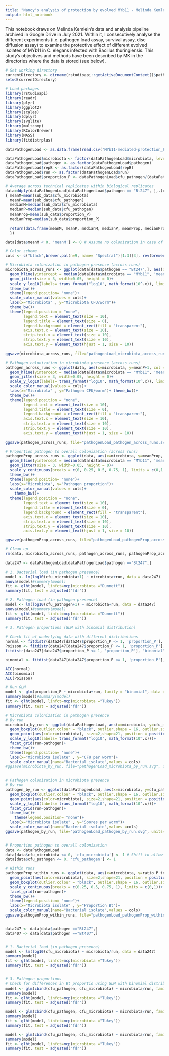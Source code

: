 ---
title: "Nancy's analysis of protection by evolved MYb11 - Melinda Kemlein's MD thesis"
output: html_notebook
---

This notebook draws on Melinda Kemlein's data and analysis pipeline archived in Google Drive in July 2021. Within it, I consecutively analyse the different experiments (i.e. pathogen load assay, survival assay, disc diffusion assay) to examine the protective effect of different evolved isolates of MYb11 in C. elegans infected with Bacillus thuringiensis. This study's objectives and methods have been described by MK in the directories where the data is stored (see below).

```{r Set up R sessions}
# Set working directory
currentDirectory <- dirname(rstudioapi::getActiveDocumentContext()$path)
setwd(currentDirectory)

# Load packages
library(rstudioapi)
library(readr)
library(plyr)
library(ggplot2)
library(scales)
library(dplyr)
library(svglite)
library(multcomp)
library(RColorBrewer)
library(MASS)
library(fitdistrplus)

```


```{r Open and prepare data}

dataPathogenLoad <- as.data.frame(read.csv("MYb11-mediated-protection_Fig4_data_microbiota-pathogen-load_MY316-MYb11-Bt247_final.csv"))

dataPathogenLoad$microbiota <- factor(dataPathogenLoad$microbiota, levels = c("MYb11", "MT5", "MT11", "OP50"))
dataPathogenLoad$pathogen <- as.factor(dataPathogenLoad$pathogen)
dataPathogenLoad$repB <- as.factor(dataPathogenLoad$repB)
dataPathogenLoad$run <- as.factor(dataPathogenLoad$run)
dataPathogenLoad$proportion_P <- dataPathogenLoad$cfu_pathogen/(dataPathogenLoad$cfu_pathogen + dataPathogenLoad$cfu_microbiota)

```


```{r Plot microbiota and pathogen loads}

# Average across technical replicates within biological replicates
data=ddply(dataPathogenLoad[dataPathogenLoad$pathogen == "Bt247", ],.(run, microbiota, pathogen),function(sub_data)
{ meanM=mean(sub_data$cfu_microbiota)
  meanP=mean(sub_data$cfu_pathogen)
  medianM=median(sub_data$cfu_microbiota)
  medianP=median(sub_data$cfu_pathogen)
  meanProp=mean(sub_data$proportion_P)
  medianProp=median(sub_data$proportion_P)
  
  return(data.frame(meanM, meanP, medianM, medianP, meanProp, medianProp))
  })

data[data$meanM < 0, 'meanM'] <- 0 # Assume no colonization in case of negative CFU value

# Color scheme
cols <- c("black",brewer.pal(n=9, name= "Spectral")[1:3][3], rev(brewer.pal(n=9, name="Spectral")[7:9])[1],"darkgrey")

# Microbiota colonization in pathogen presence (across runs)
microbiota_across_runs <- ggplot(data[data$pathogen == "Bt247",], aes(x=microbiota, y=meanM+1, col = microbiota))+ # shift: log-axis
  geom_hline(yintercept = median(data[data$microbiota == "MYb11", 'meanM']+1), lty = 2, col = "black")+
  geom_jitter(size = 3, width=0.05, height = 0)+
  scale_y_log10(labels= trans_format("log10", math_format(10^.x)), limits = c(1,max(dataPathogenLoad$cfu_microbiota)*1.2))+
  theme_bw()+
  theme(legend.position= "none")+
  scale_color_manual(values = cols)+
  labs(x="Microbiota" , y="Microbiota CFU/worm")+
  theme_bw()+
  theme(legend.position = "none",
        legend.text = element_text(size = 10), 
        legend.title = element_text(size = 0), 
        legend.background = element_rect(fill = "transparent"), 
        axis.text.x = element_text(size = 10), 
        strip.text.x = element_text(size = 10), 
        strip.text.y = element_text(size = 10), 
        axis.text.y = element_text(hjust = 1, size = 10))

ggsave(microbiota_across_runs, file="pathogenLoad_microbiota_across_runs.svg", units= 'mm', width= 70, height=80, dpi=600)

# Pathogen colonization in microbiota presence (across runs)
pathogen_across_runs <- ggplot(data, aes(x=microbiota, y=meanP+1, col = microbiota))+
  geom_hline(yintercept = median(data[data$microbiota == "MYb11", 'meanP'])+1, lty = 2, col = "black")+
  geom_jitter(size = 3, width=0.05, height = 0)+
  scale_y_log10(labels= trans_format("log10", math_format(10^.x)), limits = c(1,max(dataPathogenLoad$cfu_microbiota)*1.2))+
  scale_color_manual(values = cols)+
  labs(x="Microbiota" , y="Pathogen CFU/worm")+ theme_bw()+
  theme_bw()+
  theme(legend.position = "none",
        legend.text = element_text(size = 10), 
        legend.title = element_text(size = 0), 
        legend.background = element_rect(fill = "transparent"), 
        axis.text.x = element_text(size = 10), 
        strip.text.x = element_text(size = 10), 
        strip.text.y = element_text(size = 10), 
        axis.text.y = element_text(hjust = 1, size = 10))
  
ggsave(pathogen_across_runs, file="pathogenLoad_pathogen_across_runs.svg", units= 'mm', width= 70, height=80, dpi=600)

# Proportion pathogen to overall colonization (across runs)
pathogenProp_across_runs <- ggplot(data, aes(x=microbiota, y=meanProp, col = microbiota))+
  geom_hline(yintercept = median(data[data$microbiota == "MYb11", 'meanProp']), lty = 2, col = "black")+
  geom_jitter(size = 3, width=0.05, height = 0)+
  scale_y_continuous(breaks = c(0, 0.25, 0.5, 0.75, 1), limits = c(0,1.2))+
  theme_bw()+
  theme(legend.position= "none")+
  labs(x="Microbiota", y="Pathogen proportion")+
  scale_color_manual(values = cols)+
    theme_bw()+
  theme(legend.position = "none",
        legend.text = element_text(size = 10), 
        legend.title = element_text(size = 0), 
        legend.background = element_rect(fill = "transparent"), 
        axis.text.x = element_text(size = 10), 
        strip.text.x = element_text(size = 10), 
        strip.text.y = element_text(size = 10), 
        axis.text.y = element_text(hjust = 1, size = 10))

ggsave(pathogenProp_across_runs, file="pathogenLoad_pathogenProp_across_runs.svg", units= 'mm', width= 70, height=80, dpi=600)

# Clean up
rm(data, microbiota_across_runs, pathogen_across_runs, pathogenProp_across_runs, cols)

```

```{r Statistics}
data247 <- dataPathogenLoad[dataPathogenLoad$pathogen =="Bt247",]

# 1. Bacterial load (in pathogen presence)
model <- lm(log10(cfu_microbiota+1) ~ microbiota+run, data = data247)
anova(model)#summary(model)
fit <- glht(model, linfct=mcp(microbiota ="Dunnett"))
summary(fit, test = adjusted("fdr"))

# 2. Pathogen load (in pathogen presence)
model <- lm(log10(cfu_pathogen+1) ~ microbiota+run, data = data247)
anova(model)#summary(model)
fit <- glht(model, linfct=mcp(microbiota ="Dunnett"))
summary(fit, test = adjusted("fdr"))

# 3. Pathogen proportions (GLM with binomial distribution)

# Check fit of underlying data with different distributions
normal <- fitdistr(data247[data247$proportion_P <= 1, 'proportion_P'], "normal")
Poisson <- fitdistr(data247[data247$proportion_P <= 1, 'proportion_P'], "Poisson")
fitdistr(data247[data247$proportion_P <= 1, 'proportion_P'], "binomial")

binomial <- fitdist(data247[data247$proportion_P <= 1, 'proportion_P'], dist="binom", fix.arg=list(size=3))

AIC(normal)
AIC(binomial)
AIC(Poisson)

# Run GLM
model <- glm(proportion_P ~ microbiota+run, family = "binomial", data = data247[data247$proportion_P <= 1, ])
summary(model)#summary(model)
fit <- glht(model, linfct=mcp(microbiota ="Tukey"))
summary(fit, test = adjusted("fdr"))

```

```{r Supplementary plotting & analyses}

# Microbiota colonization in pathogen presence
# By run
microbiota_by_run <- ggplot(dataPathogenLoad, aes(x=microbiota, y=cfu_microbiota+1, col = microbiota))+ # shift cfu by 1 for log plotting
  geom_boxplot(outlier.colour = "black", outlier.shape = 16, outlier.size = 1, alpha=1/2)+
  geom_point(aes(color=microbiota), size=2,shape=21, position = position_dodge((width=0.75)))+
  scale_y_log10(labels= trans_format("log10", math_format(10^.x)))+
  facet_grid(run~pathogen)+
  theme_bw()+
  theme(legend.position= "none")+
  labs(x="Microbiota isolate" , y="CFU per worm")+
  scale_color_manual(name="Bacterial isolate",values = cols)
#ggsave(microbiota_by_run, file="pathogenLoad_microbiota_by_run.svg", units= 'mm', width= 150, height=90, dpi=600)


# Pathogen colonization in microbiota presence
# By run
pathogen_by_run <- ggplot(dataPathogenLoad, aes(x=microbiota, y=cfu_pathogen+1, col = microbiota))+ # shift cfu by 1 for log plotting
  geom_boxplot(outlier.colour = "black", outlier.shape = 16, outlier.size = 1, alpha=1/2)+
  geom_point(aes(color=microbiota), size=2,shape=21, position = position_dodge((width=0.75)))+
  scale_y_log10(labels= trans_format("log10", math_format(10^.x)))+
  facet_grid(run~pathogen)+
  theme_bw()+
    theme(legend.position= "none")+
  labs(x="Microbiota isolate" , y="Spores per worm")+
  scale_color_manual(name="Bacterial isolate",values =cols)
ggsave(pathogen_by_run, file="pathogenLoad_pathogen_by_run.svg", units= 'mm', width= 150, height=90, dpi=600)


# Proportion pathogen to overall colonization
data <- dataPathogenLoad
data[data$cfu_microbiota <= 0, 'cfu_microbiota'] <- 1 # Shift to allow log-scale plotting, mind during plotting though!
data[data$cfu_pathogen <= 0, 'cfu_pathogen'] <- 1

# Within runs
pathogenProp_within_runs <- ggplot(data, aes(x=microbiota, y=ratio_P_total, col = microbiota))+
  geom_point(aes(color=microbiota), size=2,shape=21, position = position_dodge((width=0.75)))+
  geom_boxplot(outlier.colour = "black", outlier.shape = 16, outlier.size = 1, alpha=1/2)+
  scale_y_continuous(breaks = c(0.25, 0.5, 0.75, 1), limits = c(0,1))+
  facet_grid(run~pathogen)+
  theme_bw()+
  theme(legend.position= "none")+
  labs(x="Microbiota isolate" , y="Proportion Bt")+
  scale_color_manual(name="Bacterial isolate",values = cols)
ggsave(pathogenProp_within_runs, file="pathogenLoad_pathogenProp_within_runs.svg", units= 'mm', width= 150, height=90, dpi=600)


data247 <- data[data$pathogen =="Bt247",]
data407 <- data[data$pathogen =="Bt407",]


# 1. Bacterial load (in pathogen presence)
model <- lm(log10(cfu_microbiota) ~ microbiota/run, data = data247)
summary(model)
fit <- glht(model, linfct=mcp(microbiota ="Tukey"))
summary(fit, test = adjusted("fdr"))


# 3. Pathogen proportions
# Check for differences in Bt proportio using GLM with binomial distribution
model <- glm(cbind(cfu_pathogen, cfu_microbiota) ~ microbiota/run, family = binomial, data = data247)
summary(model)
fit <- glht(model, linfct=mcp(microbiota ="Tukey"))
summary(fit, test = adjusted("fdr"))

model <- glm(cbind(cfu_pathogen, cfu_microbiota) ~ microbiota/run, family = binomial, data = data407)
summary(model)
fit <- glht(model, linfct=mcp(microbiota ="Tukey"))
summary(fit, test = adjusted("fdr"))

model <- glm(cbind(cfu_pathogen, cfu_microbiota) ~ microbiota/run, family = binomial, data = data407)
summary(model)
fit <- glht(model, linfct=mcp(microbiota ="Tukey"))
summary(fit, test = adjusted("fdr"))

```


